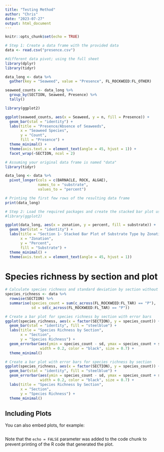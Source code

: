 ```yaml
---
title: "Testing Method"
author: "Chris"
date: "2023-07-27"
output: html_document
---
```


```r
knitr::opts_chunk$set(echo = TRUE)
```

```r
# Step 1: Create a data frame with the provided data
data <- read.csv("presence.csv")
```

```r
#different data pivot; using the full sheet
library(dplyr)
library(tidyr)

data_long <- data %>%
  gather(key = "Seaweed", value = "Presence", FL_ROCKWEED:FL_OTHER)

```

```r
seaweed_counts <- data_long %>%
  group_by(SECTION, Seaweed, Presence) %>%
  tally()

```


```r
library(ggplot2)

ggplot(seaweed_counts, aes(x = Seaweed, y = n, fill = Presence)) +
  geom_bar(stat = "identity") +
  labs(title = "Presence/Absence of Seaweeds",
       x = "Seaweed Species",
       y = "Count",
       fill = "Presence") +
  theme_minimal() +
  theme(axis.text.x = element_text(angle = 45, hjust = 1)) +
  facet_wrap(~SECTION, ncol = 2)

```

```r
# Assuming your original data frame is named "data"
library(tidyr)

data_long <- data %>%
  pivot_longer(cols = c(BARNACLE, ROCK, ALGAE),
               names_to = "substrate",
               values_to = "percent")

# Printing the first few rows of the resulting data frame
print(data_long)

```

```r
# Step 2: Load the required packages and create the stacked bar plot using ggplot2
#library(ggplot2)

ggplot(data_long, aes(x = zonation, y = percent, fill = substrate)) +
  geom_bar(stat = "identity") +
  labs(title = "Section 1- Stacked Bar Plot of Substrate Type by Zonation",
       x = "Zonation",
       y = "Percent",
       fill = "Substrate") +
  theme_minimal() +
  theme(axis.text.x = element_text(angle = 45, hjust = 1))


```

# Species richness by section and plot
```r

# Calculate species richness and standard deviation by section without typing out all column names
species_richness <- data %>%
  rowwise(SECTION) %>%
  summarise(species_count = sum(c_across(FL_ROCKWEED:FL_TAR) == "P"),
            sd = sd(c_across(FL_ROCKWEED:FL_TAR) == "P"))

# Create a bar plot for species richness by section with error bars
ggplot(species_richness, aes(x = factor(SECTION), y = species_count)) +
  geom_bar(stat = "identity", fill = "steelblue") +
  labs(title = "Species Richness by Section",
       x = "Section",
       y = "Species Richness") +
  geom_errorbar(aes(ymin = species_count - sd, ymax = species_count + sd),
                width = 0.2, color = "black", size = 0.7) +
  theme_minimal()

```


```r

# Create a bar plot with error bars for species richness by section
ggplot(species_richness, aes(x = factor(SECTION), y = species_count)) +
  geom_bar(stat = "identity", fill = "steelblue") +
  geom_errorbar(aes(ymin = species_count - sd, ymax = species_count + sd),
                width = 0.2, color = "black", size = 0.7) +
  labs(title = "Species Richness by Section",
       x = "Section",
       y = "Species Richness") +
  theme_minimal()


```

## Including Plots

You can also embed plots, for example:

```r

```

Note that the `echo = FALSE` parameter was added to the code chunk to prevent printing of the R code that generated the plot.
